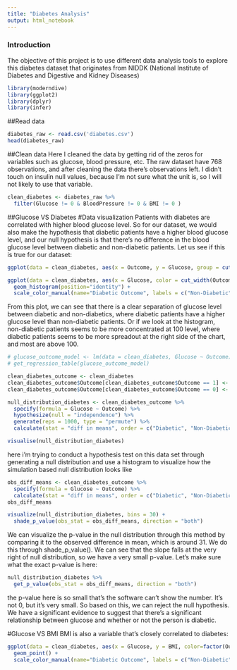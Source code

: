 ```yaml
---
title: "Diabetes Analysis"
output: html_notebook
---
```


### Introduction
The objective of this project is to use different data analysis tools to explore this diabetes dataset that originates from NIDDK (National Institute of Diabetes and Digestive and Kidney Diseases)

```r
library(moderndive)
library(ggplot2)
library(dplyr)
library(infer)
```

##Read data
```r
diabetes_raw <- read.csv('diabetes.csv')
head(diabetes_raw)
```

##Clean data
Here I cleaned the data by getting rid of the zeros for variables such as glucose, blood pressure, etc. The raw dataset have 768 observations, and after cleaning the data there's  observations left. I didn't touch on insulin null values, because I'm not sure what the unit is, so I will not likely to use that variable.  
```r
clean_diabetes <- diabetes_raw %>% 
  filter(Glucose != 0 & BloodPressure != 0 & BMI != 0 )
```

##Glucose VS Diabetes
#Data visualization
Patients with diabetes are correlated with higher blood glucose level. So for our dataset, we would also make the hypothesis that diabetic patients have a higher blood glucose level, and our null hypothesis is that there's no difference in the blood glucose level between diabetic and non-diabetic patients. Let us see if this is true for our dataset:
```r

ggplot(data = clean_diabetes, aes(x = Outcome, y = Glucose, group = cut_width(Outcome, 1)))+ geom_boxplot()

ggplot(data = clean_diabetes, aes(x = Glucose, color = cut_width(Outcome, 1))) + 
  geom_histogram(position="identity") +
  scale_color_manual(name="Diabetic Outcome", labels = c("Non-Diabetic","Diabetic"), values=c("red","blue"))

```

From this plot, we can see that there is a clear separation of glucose level between diabetic and non-diabetics, where diabetic patients have a higher glucose level than non-diabetic patients. Or if we look at the histogram, non-diabetic patients seems to be more concentrated at 100 level, where diabetic patients seems to be more spreadout at the right side of the chart, and most are above 100. 

```r

# glucose_outcome_model <- lm(data = clean_diabetes, Glucose ~ Outcome)
# get_regression_table(glucose_outcome_model)

clean_diabetes_outcome <- clean_diabetes
clean_diabetes_outcome$Outcome[clean_diabetes_outcome$Outcome == 1] <- "Diabetic"
clean_diabetes_outcome$Outcome[clean_diabetes_outcome$Outcome == 0] <- "Non-Diabetic"

null_distribution_diabetes <- clean_diabetes_outcome %>%
  specify(formula = Glucose ~ Outcome) %>%
  hypothesize(null = "independence") %>%
  generate(reps = 1000, type = "permute") %>%
  calculate(stat = "diff in means", order = c("Diabetic", "Non-Diabetic"))

visualise(null_distribution_diabetes)

```

here i'm trying to conduct a hypothesis test on this data set through generating a null distribution and use a histogram to visualize how the simulation based null distribution looks like

```r

obs_diff_means <- clean_diabetes_outcome %>% 
  specify(formula = Glucose ~ Outcome) %>% 
  calculate(stat = "diff in means", order = c("Diabetic", "Non-Diabetic"))
obs_diff_means

visualize(null_distribution_diabetes, bins = 30) + 
  shade_p_value(obs_stat = obs_diff_means, direction = "both")

```
We can visualize the p-value in the null distribution through this method by comparing it to the observed difference in mean, which is around 31. We do this through shade_p_value(). We can see that the slope falls at the very right of null distribution, so we have a very small p-value. Let's make sure what the exact p-value is here:


```r
null_distribution_diabetes %>% 
  get_p_value(obs_stat = obs_diff_means, direction = "both")
```

the p-value here is so small that's the software can't show the number. It's not 0, but it's very small. So based on this, we can reject the null hypothesis. We have a significant evidence to suggest that there's a significant relationship between glucose and whether or not the person is diabetic. 

#Glucose VS BMI
BMI is also a variable that's closely correlated to diabetes:
```r

ggplot(data = clean_diabetes, aes(x = Glucose, y = BMI, color=factor(Outcome))) + 
  geom_point() + 
  scale_color_manual(name="Diabetic Outcome", labels = c("Non-Diabetic","Diabetic"), values=c("red","blue"))

```


